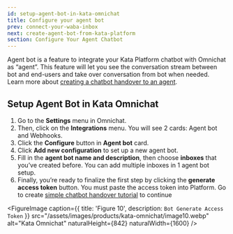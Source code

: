 ```yaml
---
id: setup-agent-bot-in-kata-omnichat
title: Configure your agent bot
prev: connect-your-waba-inbox
next: create-agent-bot-from-kata-platform
section: Configure Your Agent Chatbot
---
```


Agent bot is a feature to integrate your Kata Platform chatbot with Omnichat as “agent”. This feature will let you see the conversation stream between bot and end-users and take over conversation from bot when needed. Learn more about [creating a chatbot handover to an agent](/tutorials/create-simple-bot-handover-from-chatbot-to-agent).

## Setup Agent Bot in Kata Omnichat

1. Go to the **Settings** menu in Omnichat.
2. Then, click on the **Integrations** menu. You will see 2 cards: Agent bot and Webhooks.
3. Click the **Configure** button in **Agent bot** card.
4. Click **Add new configuration** to set up a new agent bot.
5. Fill in the **agent bot name and description**, then choose **inboxes** that you’ve created before. You can add multiple inboxes in 1 agent bot setup.
6. Finally, you’re ready to finalize the first step by clicking the **generate access token** button. You must paste the access token into Platform. Go to create [simple chatbot handover tutorial](/tutorials/create-simple-bot-handover-from-chatbot-to-agent) to continue

<FigureImage
  caption={{ title: 'Figure 10', description: `Bot Generate Access Token` }}
  src="/assets/images/products/kata-omnichat/image10.webp"
  alt="Kata Omnichat"
  naturalHeight={842}
  naturalWidth={1600}
/>
